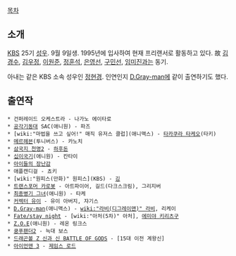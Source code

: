 [[목차]]
== 소개 ==
[[KBS]] 25기 [[성우]]. 9월 9일생. 1995년에 입사하여 현재 프리랜서로 활동하고 있다. 故 [[김경수]], [[김우정]], [[이원준]], [[정훈석]], [[은영선]], [[구민선]], [[임미진]]과는 동기.

아내는 같은 KBS 소속 성우인 [[정현경]]. 인연인지 [[D.Gray-man]]에 같이 출연하기도 했다.

== 출연작 ==
 * 건퍼레이드 오케스트라 - 나가노 에이타로
 * [[공각기동대]] SAC(애니원) - 파즈
 * [wiki:"마법을 쓰고 싶어!" 매직 유저스 클럽](애니맥스) - [[타카쿠라 타케오]](타키)
 * [[메르헤븐]](투니버스) - 카노치
 * [[삼국지 천명2]] - [[하후돈]]
 * [[십이국기]](애니원) - 칸타이
 * [[아이들의 장난감]]
 * 애플캔디걸 - 쵸키
 * [wiki:"원피스(만화)" 원피스](KBS) - [[깅]]
 * [[트랜스포머 카로봇]] - 아트파이어, 길드(다크스크림), 그리지버
 * [[최종병기 그녀]](애니원) - 타케
 * [[커렉터 유이]] - 유이 아버지, 쟈기스
 * [[D.Gray-man]](애니맥스) - [[wiki:"라비(디그레이맨)" 라비]], 리케이
 * [[Fate/stay night]] - [wiki:"아처(5차)" 아처], [[에미야 키리츠구]]
 * [[Z.O.E]](애니원) - 레온 링크스
 * [[쿵푸팬더2]] - 늑대 보스
 * [[드래곤볼 Z 신과 신 BATTLE OF GODS]] - [15대 이전 계왕신]
 * [[아이언맨 3]] - [[제임스 로드]]
